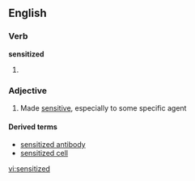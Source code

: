 ==English==

===Verb===
'''sensitized'''

# {{past of|[[sensitize]]}}

===Adjective===
{{en-adj}}

# Made [[sensitive]], especially to some specific agent

====Derived terms====
*[[sensitized antibody]]
*[[sensitized cell]]

[[vi:sensitized]]